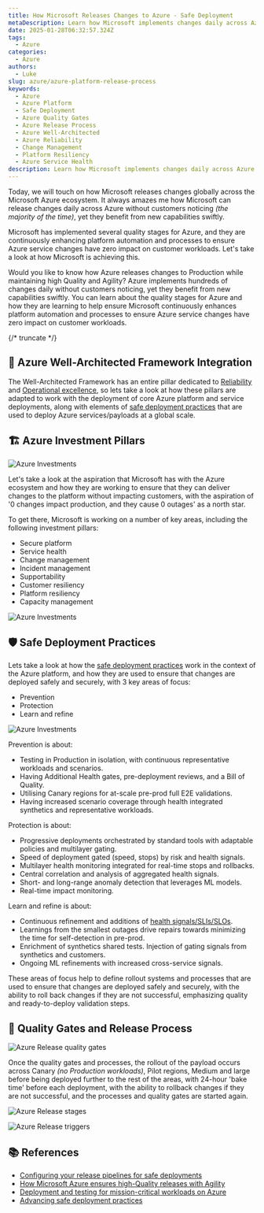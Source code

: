```yaml
---
title: How Microsoft Releases Changes to Azure - Safe Deployment
metaDescription: Learn how Microsoft implements changes daily across Azure using safe deployment practices, quality gates, and automated processes.
date: 2025-01-28T06:32:57.324Z
tags:
  - Azure
categories:
  - Azure
authors:
  - Luke
slug: azure/azure-platform-release-process
keywords:
  - Azure
  - Azure Platform
  - Safe Deployment
  - Azure Quality Gates
  - Azure Release Process
  - Azure Well-Architected
  - Azure Reliability
  - Change Management
  - Platform Resiliency
  - Azure Service Health
description: Learn how Microsoft implements changes daily across Azure using safe deployment practices, quality gates, and automated processes.
---
```


Today, we will touch on how Microsoft releases changes globally across the Microsoft Azure ecosystem. It always amazes me how Microsoft can release changes daily across Azure without customers noticing _(the majority of the time)_, yet they benefit from new capabilities swiftly. 

Microsoft has implemented several quality stages for Azure, and they are continuously enhancing platform automation and processes to ensure Azure service changes have zero impact on customer workloads. Let's take a look at how Microsoft is achieving this.

Would you like to know how Azure releases changes to Production while maintaining high Quality and Agility? Azure implements hundreds of changes daily without customers noticing, yet they benefit from new capabilities swiftly. You can learn about the quality stages for Azure and how they are learning to help ensure Microsoft continuously enhances platform automation and processes to ensure Azure service changes have zero impact on customer workloads.


{/* truncate */}

## 🎯 Azure Well-Architected Framework Integration

The Well-Architected Framework has an entire pillar dedicated to [Reliability](https://learn.microsoft.com/azure/well-architected/reliability/?WT.mc_id=AZ-MVP-5004796) and [Operational excellence](https://learn.microsoft.com/azure/well-architected/operational-excellence/?WT.mc_id=AZ-MVP-5004796), so lets take a look at how these pillars are adapted to work with the deployment of core Azure platform and service deployments, along with elements of [safe deployment practices](https://learn.microsoft.com/devops/operate/safe-deployment-practices?WT.mc_id=AZ-MVP-5004796) that are used to deploy Azure services/payloads at a global scale.

## 🏗️ Azure Investment Pillars

![Azure Investments](images/Azure_SDPInvestment.PNG)

Let's take a look at the aspiration that Microsoft has with the Azure ecosystem and how they are working to ensure that they can deliver changes to the platform without impacting customers, with the aspiration of '0 changes impact production, and they cause 0 outages' as a north star.

To get there, Microsoft is working on a number of key areas, including the following investment pillars:

* Secure platform
* Service health
* Change management
* Incident management
* Supportability
* Customer resiliency
* Platform resiliency
* Capacity management

![Azure Investments](images/Azure_SDPQualitryPillars.PNG)

## 🛡️ Safe Deployment Practices

Lets take a look at how the [safe deployment practices](https://learn.microsoft.com/devops/operate/safe-deployment-practices?WT.mc_id=AZ-MVP-5004796) work in the context of the Azure platform, and how they are used to ensure that changes are deployed safely and securely, with 3 key areas of focus:

* Prevention
* Protection
* Learn and refine

![Azure Investments](images/Azure_SDP.PNG)

Prevention is about:

* Testing in Production in isolation, with continuous representative workloads and scenarios. 
* Having Additional Health gates, pre-deployment reviews, and a Bill of Quality.
* Utilising Canary regions for at-scale pre-prod full E2E validations.
* Having increased scenario coverage through health integrated synthetics and representative workloads.

Protection is about:

* Progressive deployments orchestrated by standard tools with adaptable policies and multilayer gating.
* Speed of deployment gated (speed, stops) by risk and health signals.
* Multilayer health monitoring integrated for real-time stops and rollbacks.
* Central correlation and analysis of aggregated health signals.
* Short- and long-range anomaly detection that leverages ML models.
* Real-time impact monitoring.

Learn and refine is about:

* Continuous refinement and additions of [health signals/SLIs/SLOs](https://learn.microsoft.com/azure/well-architected/design-guides/health-modeling?WT.mc_id=AZ-MVP-5004796).
* Learnings from the smallest outages drive repairs towards minimizing the time for self-detection in pre-prod.
* Enrichment of synthetics shared tests. Injection of gating signals from synthetics and customers.
* Ongoing ML refinements with increased cross-service signals.

These areas of focus help to define rollout systems and processes that are used to ensure that changes are deployed safely and securely, with the ability to roll back changes if they are not successful, emphasizing quality and ready-to-deploy validation steps.

## 🎯 Quality Gates and Release Process

![Azure Release quality gates](images/Azure_SDPQualityGates.PNG)

Once the quality gates and processes, the rollout of the payload occurs across Canary _(no Production workloads)_, Pilot regions, Medium and large before being deployed further to the rest of the areas, with 24-hour 'bake time' before each deployment, with the ability to rollback changes if they are not successful, and the processes and quality gates are started again.

![Azure Release stages](images/Azure_SDPQualityGatesRelease.PNG)

![Azure Release triggers](images/AzureSDP_Triggers.png)

## 📚 References

* [Configuring your release pipelines for safe deployments](https://devblogs.microsoft.com/devops/configuring-your-release-pipelines-for-safe-deployments/?WT.mc_id=AZ-MVP-5004796)
* [How Microsoft Azure ensures high-Quality releases with Agility](https://ignite.microsoft.com/en-US/sessions/BRK243)
* [Deployment and testing for mission-critical workloads on Azure](https://learn.microsoft.com/azure/architecture/reference-architectures/containers/aks-mission-critical/mission-critical-deploy-test?WT.mc_id=AZ-MVP-5004796)
* [Advancing safe deployment practices](https://azure.microsoft.com/blog/advancing-safe-deployment-practices/?WT.mc_id=AZ-MVP-5004796)
